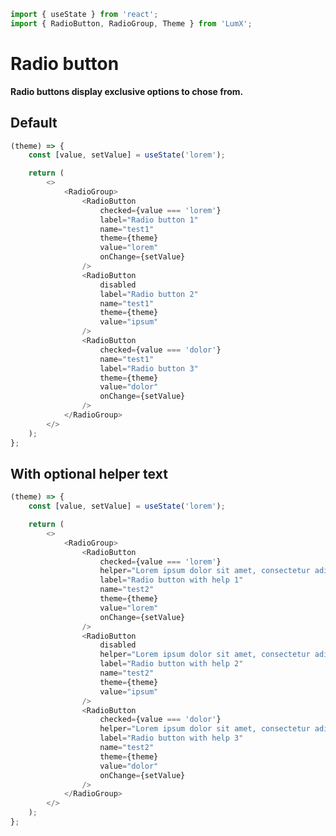 ```javascript import
import { useState } from 'react';
import { RadioButton, RadioGroup, Theme } from 'LumX';
```

# Radio button

**Radio buttons display exclusive options to chose from.**

## Default

```javascript jsx withThemeSwitcher disableGrid
(theme) => {
    const [value, setValue] = useState('lorem');

    return (
        <>
            <RadioGroup>
                <RadioButton
                    checked={value === 'lorem'}
                    label="Radio button 1"
                    name="test1"
                    theme={theme}
                    value="lorem"
                    onChange={setValue}
                />
                <RadioButton
                    disabled
                    label="Radio button 2"
                    name="test1"
                    theme={theme}
                    value="ipsum"
                />
                <RadioButton
                    checked={value === 'dolor'}
                    name="test1"
                    label="Radio button 3"
                    theme={theme}
                    value="dolor"
                    onChange={setValue}
                />
            </RadioGroup>
        </>
    );
};
```

## With optional helper text

```javascript jsx withThemeSwitcher disableGrid
(theme) => {
    const [value, setValue] = useState('lorem');

    return (
        <>
            <RadioGroup>
                <RadioButton
                    checked={value === 'lorem'}
                    helper="Lorem ipsum dolor sit amet, consectetur adipiscing elit. Sed posuere faucibus efficitur."
                    label="Radio button with help 1"
                    name="test2"
                    theme={theme}
                    value="lorem"
                    onChange={setValue}
                />
                <RadioButton
                    disabled
                    helper="Lorem ipsum dolor sit amet, consectetur adipiscing elit. Sed posuere faucibus efficitur."
                    label="Radio button with help 2"
                    name="test2"
                    theme={theme}
                    value="ipsum"
                />
                <RadioButton
                    checked={value === 'dolor'}
                    helper="Lorem ipsum dolor sit amet, consectetur adipiscing elit. Sed posuere faucibus efficitur."
                    label="Radio button with help 3"
                    name="test2"
                    theme={theme}
                    value="dolor"
                    onChange={setValue}
                />
            </RadioGroup>
        </>
    );
};
```
